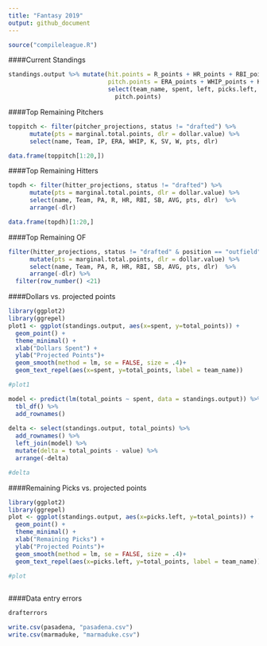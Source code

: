 ```yaml
---
title: "Fantasy 2019"
output: github_document 
---
```


```r
source("compileleague.R")
```

####Current Standings
```r
standings.output %>% mutate(hit.points = R_points + HR_points + RBI_points + SB_points + AVG_points,
                            pitch.points = ERA_points + WHIP_points + K_points + SV_points + W_points) %>%
                            select(team_name, spent, left, picks.left, total_points, hit.points,
                              pitch.points)

```

####Top Remaining Pitchers
```r

toppitch <- filter(pitcher_projections, status != "drafted") %>%
      mutate(pts = marginal.total.points, dlr = dollar.value) %>%
      select(name, Team, IP, ERA, WHIP, K, SV, W, pts, dlr)

data.frame(toppitch[1:20,])
```

####Top Remaining Hitters
```r
topdh <- filter(hitter_projections, status != "drafted") %>%
      mutate(pts = marginal.total.points, dlr = dollar.value) %>%
      select(name, Team, PA, R, HR, RBI, SB, AVG, pts, dlr)  %>%
      arrange(-dlr)

data.frame(topdh)[1:20,]
```

####Top Remaining OF
```r
filter(hitter_projections, status != "drafted" & position == "outfield") %>%
      mutate(pts = marginal.total.points, dlr = dollar.value) %>%
      select(name, Team, PA, R, HR, RBI, SB, AVG, pts, dlr)  %>%
      arrange(-dlr) %>% 
  filter(row_number() <21)
```

####Dollars vs. projected points
```r
library(ggplot2)
library(ggrepel)
plot1 <- ggplot(standings.output, aes(x=spent, y=total_points)) + 
  geom_point() +
  theme_minimal() +
  xlab("Dollars Spent") +
  ylab("Projected Points")+
  geom_smooth(method = lm, se = FALSE, size = .4)+
  geom_text_repel(aes(x=spent, y=total_points, label = team_name)) 

#plot1 

model <- predict(lm(total_points ~ spent, data = standings.output)) %>% 
  tbl_df() %>% 
  add_rownames() 
  
delta <- select(standings.output, total_points) %>% 
  add_rownames() %>% 
  left_join(model) %>% 
  mutate(delta = total_points - value) %>% 
  arrange(-delta)

#delta
```

####Remaining Picks vs. projected points

```r
library(ggplot2)
library(ggrepel)
plot <- ggplot(standings.output, aes(x=picks.left, y=total_points)) + 
  geom_point() +
  theme_minimal() +
  xlab("Remaining Picks") +
  ylab("Projected Points")+
  geom_smooth(method = lm, se = FALSE, size = .4)+
  geom_text_repel(aes(x=picks.left, y=total_points, label = team_name)) 

#plot
  
```

####Data entry errors
```r
drafterrors
```

```r
write.csv(pasadena, "pasadena.csv")
write.csv(marmaduke, "marmaduke.csv")
```